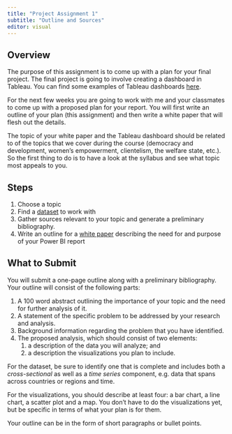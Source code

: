 ```yaml
---
title: "Project Assignment 1"
subtitle: "Outline and Sources"
editor: visual
---
```


## Overview

The purpose of this assignment is to come up with a plan for your final
project. The final project is going to involve creating a dashboard in
Tableau. You can find some examples of Tableau dashboards
[here](https://www.tableau.com/data-insights/dashboard-showcase).

For the next few weeks you are going to work with me and your classmates
to come up with a proposed plan for your report. You will first write an
outline of your plan (this assignment) and then write a white paper that
will flesh out the details.

The topic of your white paper and the Tableau dashboard should be
related to of the topics that we cover during the course (democracy and
development, women's empowerment, clientelism, the welfare state, etc.).
So the first thing to do is to have a look at the syllabus and see what
topic most appeals to you.

## Steps

1)  Choose a topic
2)  Find a [dataset](/project/project-datasets.html) to work with
3)  Gather sources relevant to your topic and generate a preliminary
    bibliography.
4)  Write an outline for a [white
    paper](https://www.instructionalsolutions.com/blog/how-to-write-white-paper)
    describing the need for and purpose of your Power BI report

## What to Submit

You will submit a one-page outline along with a preliminary
bibliography. Your outline will consist of the following parts:

1)  A 100 word abstract outlining the importance of your topic and the
    need for further analysis of it.
2)  A statement of the specific problem to be addressed by your research
    and analysis.
3)  Background information regarding the problem that you have
    identified.
4)  The proposed analysis, which should consist of two elements:
    1.  a description of the data you will analyze; and
    2.  a description the visualizations you plan to include.

For the dataset, be sure to identify one that is complete and includes
both a *cross-sectional* as well as a *time series* component, e.g. data
that spans across countries or regions and time.

For the visualizations, you should describe at least four: a bar chart,
a line chart, a scatter plot and a map. You don't have to do the
visualizations yet, but be specific in terms of what your plan is for
them.

Your outline can be in the form of short paragraphs or bullet points.
